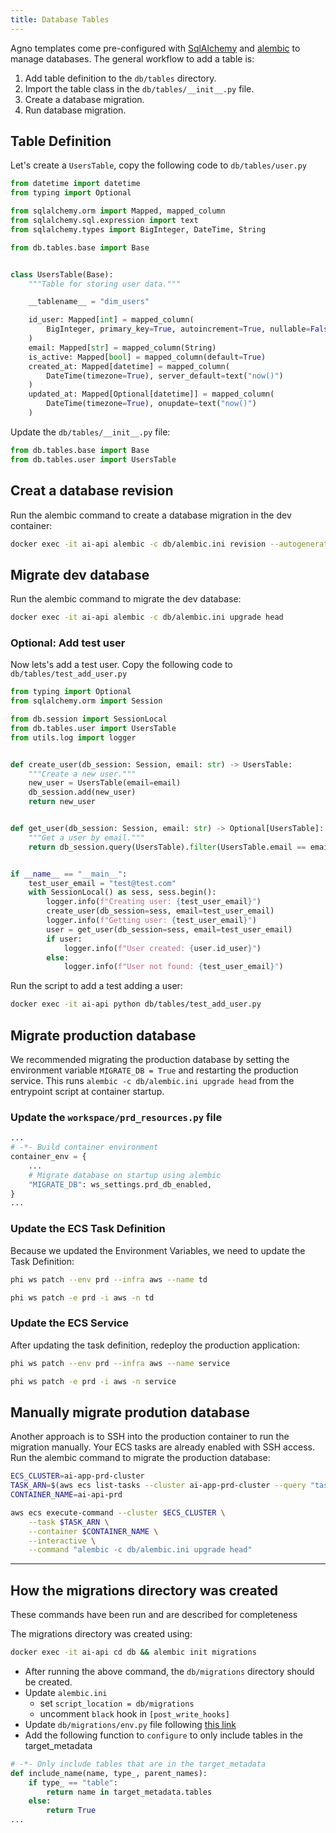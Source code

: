 ```yaml
---
title: Database Tables
---
```


Agno templates come pre-configured with [SqlAlchemy](https://www.sqlalchemy.org/) and [alembic](https://alembic.sqlalchemy.org/en/latest/) to manage databases. The general workflow to add a table is:

1. Add table definition to the `db/tables` directory.
2. Import the table class in the `db/tables/__init__.py` file.
3. Create a database migration.
4. Run database migration.

## Table Definition

Let's create a `UsersTable`, copy the following code to `db/tables/user.py`

```python db/tables/user.py
from datetime import datetime
from typing import Optional

from sqlalchemy.orm import Mapped, mapped_column
from sqlalchemy.sql.expression import text
from sqlalchemy.types import BigInteger, DateTime, String

from db.tables.base import Base


class UsersTable(Base):
    """Table for storing user data."""

    __tablename__ = "dim_users"

    id_user: Mapped[int] = mapped_column(
        BigInteger, primary_key=True, autoincrement=True, nullable=False, index=True
    )
    email: Mapped[str] = mapped_column(String)
    is_active: Mapped[bool] = mapped_column(default=True)
    created_at: Mapped[datetime] = mapped_column(
        DateTime(timezone=True), server_default=text("now()")
    )
    updated_at: Mapped[Optional[datetime]] = mapped_column(
        DateTime(timezone=True), onupdate=text("now()")
    )
```

Update the `db/tables/__init__.py` file:

```python db/tables/__init__.py
from db.tables.base import Base
from db.tables.user import UsersTable
```

## Creat a database revision

Run the alembic command to create a database migration in the dev container:

```bash
docker exec -it ai-api alembic -c db/alembic.ini revision --autogenerate -m "Initialize DB"
```

## Migrate dev database

Run the alembic command to migrate the dev database:

```bash
docker exec -it ai-api alembic -c db/alembic.ini upgrade head
```

### Optional: Add test user

Now lets's add a test user. Copy the following code to `db/tables/test_add_user.py`

```python db/tables/test_add_user.py
from typing import Optional
from sqlalchemy.orm import Session

from db.session import SessionLocal
from db.tables.user import UsersTable
from utils.log import logger


def create_user(db_session: Session, email: str) -> UsersTable:
    """Create a new user."""
    new_user = UsersTable(email=email)
    db_session.add(new_user)
    return new_user


def get_user(db_session: Session, email: str) -> Optional[UsersTable]:
    """Get a user by email."""
    return db_session.query(UsersTable).filter(UsersTable.email == email).first()


if __name__ == "__main__":
    test_user_email = "test@test.com"
    with SessionLocal() as sess, sess.begin():
        logger.info(f"Creating user: {test_user_email}")
        create_user(db_session=sess, email=test_user_email)
        logger.info(f"Getting user: {test_user_email}")
        user = get_user(db_session=sess, email=test_user_email)
        if user:
            logger.info(f"User created: {user.id_user}")
        else:
            logger.info(f"User not found: {test_user_email}")

```

Run the script to add a test adding a user:

```bash
docker exec -it ai-api python db/tables/test_add_user.py
```

## Migrate production database

We recommended migrating the production database by setting the environment variable `MIGRATE_DB = True` and restarting the production service. This runs `alembic -c db/alembic.ini upgrade head` from the entrypoint script at container startup.

### Update the `workspace/prd_resources.py` file

```python workspace/prd_resources.py
...
# -*- Build container environment
container_env = {
    ...
    # Migrate database on startup using alembic
    "MIGRATE_DB": ws_settings.prd_db_enabled,
}
...
```

### Update the ECS Task Definition

Because we updated the Environment Variables, we need to update the Task Definition:

<CodeGroup>

```bash terminal
phi ws patch --env prd --infra aws --name td
```

```bash shorthand
phi ws patch -e prd -i aws -n td
```

</CodeGroup>

### Update the ECS Service

After updating the task definition, redeploy the production application:

<CodeGroup>

```bash terminal
phi ws patch --env prd --infra aws --name service
```

```bash shorthand
phi ws patch -e prd -i aws -n service
```

</CodeGroup>

## Manually migrate prodution database

Another approach is to SSH into the production container to run the migration manually. Your ECS tasks are already enabled with SSH access. Run the alembic command to migrate the production database:

```bash
ECS_CLUSTER=ai-app-prd-cluster
TASK_ARN=$(aws ecs list-tasks --cluster ai-app-prd-cluster --query "taskArns[0]" --output text)
CONTAINER_NAME=ai-api-prd

aws ecs execute-command --cluster $ECS_CLUSTER \
    --task $TASK_ARN \
    --container $CONTAINER_NAME \
    --interactive \
    --command "alembic -c db/alembic.ini upgrade head"
```

---

## How the migrations directory was created

<Note>

These commands have been run and are described for completeness

</Note>

The migrations directory was created using:

```bash
docker exec -it ai-api cd db && alembic init migrations
```

- After running the above command, the `db/migrations` directory should be created.
- Update `alembic.ini`
  - set `script_location = db/migrations`
  - uncomment `black` hook in `[post_write_hooks]`
- Update `db/migrations/env.py` file following [this link](https://alembic.sqlalchemy.org/en/latest/autogenerate.html)
- Add the following function to `configure` to only include tables in the target_metadata

```python db/migrations/env.py
# -*- Only include tables that are in the target_metadata
def include_name(name, type_, parent_names):
    if type_ == "table":
        return name in target_metadata.tables
    else:
        return True
...
```
